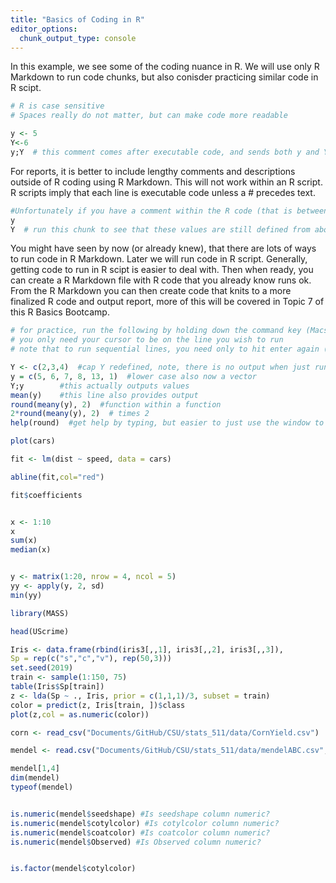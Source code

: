 ```yaml
---
title: "Basics of Coding in R"
editor_options: 
  chunk_output_type: console
---
```


In this example, we see some of the coding nuance in R.  We will use only R Markdown to run code chunks, but also conisder practicing similar code in R scipt.

```r
# R is case sensitive
# Spaces really do not matter, but can make code more readable

y <- 5
Y<-6
y;Y  # this comment comes after executable code, and sends both y and Y as output on same line
```


For reports, it is better to include lengthy comments and descriptions outside of R coding using R Markdown.  This will not work within an R script.  R scripts imply that each line is executable code unless a # precedes text.
```r
#Unfortunately if you have a comment within the R code (that is between the 3 tick marks) that is too long) RMarkdown will simply truncate it in the report file (more on this later).  Otherwise wrapping lines is ok, but not recommended since code is harder to read. Note that this still remains as green commented code even though a pound sign doesn't precede each line. A hard return creates a new line however.
y
Y  # run this chunk to see that these values are still defined from above
```

You might have seen by now (or already knew), that there are lots of ways to run code in R Markdown.  Later we will run code in R script.  Generally, getting code to run in R scipt is easier to deal with.  Then when ready, you can create a R Markdown file with R code that you already know runs ok.  From the R Markdown you can then create code that knits to a more finalized R code and output report, more of this will be covered in Topic 7 of this R Basics Bootcamp.

```r
# for practice, run the following by holding down the command key (Macs) or ctrl key (windows) and enter/return
# you only need your cursor to be on the line you wish to run
# note that to run sequential lines, you need only to hit enter again (while holding command/cntrl)

Y <- c(2,3,4)  #cap Y redefined, note, there is no output when just running this and the next line 
y = c(5, 6, 7, 8, 13, 1)  #lower case also now a vector
Y;y        #this actually outputs values
mean(y)    #this line also provides output
round(meany(y), 2)  #function within a function
2*round(meany(y), 2)  # times 2
help(round)  #get help by typing, but easier to just use the window to the write to search for help.
```

```r
plot(cars)

fit <- lm(dist ~ speed, data = cars)

abline(fit,col="red")

fit$coefficients


x <- 1:10
x
sum(x)
median(x)


y <- matrix(1:20, nrow = 4, ncol = 5)
yy <- apply(y, 2, sd)
min(yy)

```

```r
library(MASS)

head(UScrime)

Iris <- data.frame(rbind(iris3[,,1], iris3[,,2], iris3[,,3]),
Sp = rep(c("s","c","v"), rep(50,3)))
set.seed(2019)
train <- sample(1:150, 75)
table(Iris$Sp[train])
z <- lda(Sp ~ ., Iris, prior = c(1,1,1)/3, subset = train)
color = predict(z, Iris[train, ])$class
plot(z,col = as.numeric(color))
```

```r
corn <- read_csv("Documents/GitHub/CSU/stats_511/data/CornYield.csv")

mendel <- read.csv("Documents/GitHub/CSU/stats_511/data/mendelABC.csv", row.names = 1)

mendel[1,4]
dim(mendel)
typeof(mendel)


is.numeric(mendel$seedshape) #Is seedshape column numeric?
is.numeric(mendel$cotylcolor) #Is cotylcolor column numeric?
is.numeric(mendel$coatcolor) #Is coatcolor column numeric?
is.numeric(mendel$Observed) #Is Observed column numeric?


is.factor(mendel$cotylcolor)
```

